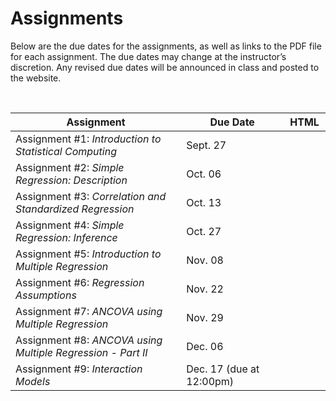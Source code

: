 # Assignments

Below are the due dates for the assignments, as well as links to the PDF file for each assignment. The due dates may change at the instructor's discretion. Any revised due dates will be announced in class and posted to the website. 

<br />
<!-- <img src="img/update.png" width="20px" height="20px"> -->

<table class="table">

<thead>
<tr>
<th style="width:50%;">Assignment</th>
<!-- <th style="width:15%;">Due Date (T/R)</th> -->
<th style="width:30%;">Due Date</th>
<th style="width:10%;text-align:center">HTML</th>
</tr>
</thead>

<tbody>

<tr>
<td>Assignment \#1: *Introduction to Statistical Computing* 
  <!-- <span style="margin-left:20px; color:red;">*[Updated 09-09-2019]*</span> -->
</td>
<!-- <td>Sept. 19</td> -->
<td>Sept. 27</td>
<td align="center" style="vertical-align:middle;">
  [<span class="fas fa-link" style="color: #ff2600; font-size: 20px;"></span>](assignments/f21-assignment-01-intoroduction-to-statistical-computing.html)
</td>
</tr>



<tr>
<td>Assignment \#2: *Simple Regression: Description*</td>
<!-- <td>Oct. 01</td> -->
<td>Oct. 06</td>
<td align="center" style="vertical-align:middle;">
  <a href="https://github.com/zief0002/epsy-8251/raw/master/assignments/assignment-02-simple-regression-description.pdf">
    <span class="fa fa-file-pdf" style="color: #ff2600; font-size: 20px;"></span>
  </a>
</td>
</tr>

<tr>
<td>Assignment \#3: *Correlation and Standardized Regression*</td>
<!-- <td>Oct. 10</td> -->
<td>Oct. 13</td>
<td align="center" style="vertical-align:middle;">
  <a href="https://github.com/zief0002/epsy-8251/raw/master/assignments/assignment-03-correlation-and-standardized-regression.pdf">
    <span class="fa fa-file-pdf" style="color: #ff2600; font-size: 20px;"></span>
  </a>
</td>
</tr>

<tr>
<td>Assignment \#4: *Simple Regression: Inference*</td>
<!-- <td>Oct. 22</td> -->
<td>Oct. 27</td>
<td align="center" style="vertical-align:middle;">
  <a href="https://github.com/zief0002/epsy-8251/raw/master/assignments/assignment-04-simple-regression-inference.pdf">
    <span class="fa fa-file-pdf" style="color: #ff2600; font-size: 20px;"></span>
  </a>
</td>
</tr>

<tr>
<td>Assignment \#5: *Introduction to Multiple Regression*</td>
<!-- <td>Oct. 31</td> -->
<td>Nov. 08</td>
<td align="center" style="vertical-align:middle;">
  <a href="https://github.com/zief0002/epsy-8251/raw/master/assignments/assignment-05-introduction-to-multiple-regression.pdf">
    <span class="fa fa-file-pdf" style="color: #ff2600; font-size: 20px;"></span>
  </a>
</td>
</tr>

<tr>
<td>Assignment \#6: *Regression Assumptions*</td>
<!-- <td>Nov. 12</td> -->
<td>Nov. 22</td>
<td align="center" style="vertical-align:middle;">
  <a href="https://github.com/zief0002/epsy-8251/raw/master/assignments/assignment-06-regression-assumptions.pdf">
    <span class="fa fa-file-pdf" style="color: #ff2600; font-size: 20px;"></span>
  </a>
</td>
</tr>



<tr>
<td>Assignment \#7: *ANCOVA using Multiple Regression*</td>
<!-- <td>Nov. 19</td> -->
<td>Nov. 29</td>
<td align="center" style="vertical-align:middle;">
  <a href="https://github.com/zief0002/epsy-8251/raw/master/assignments/assignment-07-dichotomous-categorical-predictors.pdf">
    <span class="fa fa-file-pdf" style="color: #ff2600; font-size: 20px;"></span>
  </a>
</td>
</tr>


<tr>
<td>Assignment \#8: *ANCOVA using Multiple Regression - Part II*
  <!-- <span style="margin-left:20px; color:red;">*[Updated 11-12-2019]*</span> -->
  </td>
<!-- <td>Dec. 03</td> -->
<td>Dec. 06</td>
<td align="center" style="vertical-align:middle;">
  <a href="https://github.com/zief0002/epsy-8251/raw/master/assignments/assignment-08-polychotomous-categorical-predictors.pdf">
    <span class="fa fa-file-pdf" style="color: #ff2600; font-size: 20px;"></span>
  </a>
</td>
</tr>


<tr>
<td>Assignment \#9: *Interaction Models*</td>
<td>Dec. 17 (due at 12:00pm)</td>
<td align="center" style="vertical-align:middle;">
  <a href="https://github.com/zief0002/epsy-8251/raw/master/assignments/assignment-09-interactions.pdf">
    <span class="fa fa-file-pdf" style="color: #ff2600; font-size: 20px;"></span>
  </a>
</td>
</tr>

</tbody>
</table>